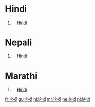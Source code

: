 = Hindi =

# [[Hindi]]

= Nepali =

# [[Hindi]]

= Marathi =

# [[Hindi]]

[[fr:हिन्दी]]
[[gu:हिन्दी]]
[[hi:हिन्दी]]
[[mr:हिन्दी]]
[[ne:हिन्दी]]
[[nl:हिन्दी]]